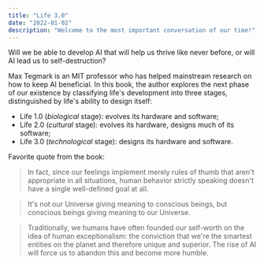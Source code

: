 ```yaml
---
title: "Life 3.0"
date: "2022-01-02"
description: "Welcome to the most important conversation of our time!"
---
```


Will we be able to develop AI that will help us thrive like never before, or will AI lead us to self-destruction?

Max Tegmark is an MIT professor who has helped mainstream research on how to keep AI beneficial.
In this book, the author explores the next phase of our existence by classifying life's development into three stages, distinguished by life's ability to design itself:

- Life 1.0 (_biological_ stage): evolves its hardware and software;
- Life 2.0 (_cultural_ stage): evolves its hardware, designs much of its software;
- Life 3.0 (_technological_ stage): designs its hardware and software.

Favorite quote from the book:

> In fact, since our feelings implement merely rules of thumb that aren't appropriate in all situations, human behavior strictly speaking doesn't have a single well-defined goal at all.

> It's not our Universe giving meaning to conscious beings, but conscious beings giving meaning to our Universe.

> Traditionally, we humans have often founded our self-worth on the idea of human exceptionalism: the conviction that we're the smartest entities on the planet and therefore unique and superior. The rise of AI will force us to abandon this and become more humble.

